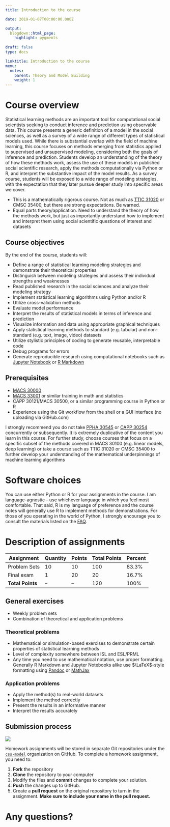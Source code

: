 ```yaml
---
title: Introduction to the course

date: 2019-01-07T00:00:00.000Z

output:
  blogdown::html_page:
    highlight: pygments
    
draft: false
type: docs

linktitle: Introduction to the course
menu:
  notes:
    parent: Theory and Model Building
    weight: 1
---
```


# Course overview

Statistical learning methods are an important tool for computational social scientists seeking to conduct inference and prediction using observable data. This course presents a generic definition of a model in the social sciences, as well as a survey of a wide range of different types of statistical models used. While there is substantial overlap with the field of machine learning, this course focuses on methods emerging from statistics applied to supervised and unsupervised modeling, considering both the goals of inference and prediction. Students develop an understanding of the theory of how these methods work, assess the use of these models in published social scientific research, apply the methods computationally via Python or R, and interpret the substantive impact of the model results. As a survey course, students will be exposed to a wide range of modeling strategies, with the expectation that they later pursue deeper study into specific areas we cover.

* This is a mathematically rigorous course. Not as much as [TTIC 31020](http://www.ttic.edu/courses/#ml) or CMSC 35400, but there are strong expectations. Be warned.
* Equal parts theory/application. Need to understand the theory of how the methods work, but just as importantly understand how to implement and interpret them using social scientific questions of interest and datasets

## Course objectives

By the end of the course, students will:

* Define a range of statistical learning modeling strategies and demonstrate their theoretical properties
* Distinguish between modeling strategies and assess their individual strengths and weaknesses
* Read published research in the social sciences and analyze their modeling strategy
* Implement statistical learning algorithms using Python and/or R
* Utilize cross-validation methods
* Evaluate model performance
* Interpret the results of statistical models in terms of inference and prediction
* Visualize information and data using appropriate graphical techniques
* Apply statistical learning methods to standard (e.g. tabular) and non-standard (e.g. text, image, video) datasets
* Utilize stylistic principles of coding to generate reusable, interpretable code
* Debug programs for errors
* Generate reproducible research using computational notebooks such as [Jupyter Notebook](https://jupyter.org/) or [R Markdown](http://rmarkdown.rstudio.com/)

## Prerequisites

* [MACS 30000](https://github.com/UC-MACSS/persp-analysis_A18)
* [MACS 33001](https://css18.github.io/) or similar training in math and statistics
* CAPP 30121/MACS 30500, or a similar programming course in Python or R
* Experience using the Git workflow from the shell or a GUI interface (no uploading via GitHub.com)

I strongly recommend you do not take [PPHA 30545](https://harris.uchicago.edu/academics/programs-degrees/courses/machine-learning) or [CAPP 30254](https://github.com/dssg/MLforPublicPolicy) concurrently or subsequently. It is extremely duplicative of the content you learn in this course. For further study, choose courses that focus on a specific subset of the methods covered in MACS 30100 (e.g. linear models, deep learning) or take a course such as TTIC 31020 or CMSC 35400 to further develop your understanding of the mathematical underpinnings of machine learning algorithms

# Software choices

You can use either Python or R for your assignments in the course. I am language-agnostic - use whichever language in which you feel most comfortable. That said, R is my language of preference and the course notes will generally use R to implement methods for demonstrations. For those of you operating in the world of Python, I strongly encourage you to consult the materials listed on the [FAQ](/faq/#for-python-users).

# Description of assignments

| Assignment | Quantity | Points | Total Points | Percent |
|------------------|----------|--------|--------------|---------|
| Problem Sets | 10 | 10 | 100 | 83.3% |
| Final exam | 1 | 20 | 20 | 16.7% |
| **Total Points** | -- | -- | 120 | 100% |

## General exercises

* Weekly problem sets
* Combination of theoretical and application problems

### Theoretical problems

* Mathematical or simulation-based exercises to demonstrate certain properties of statistical learning methods
* Level of complexity somewhere between ISL and ESL/PRML
* Any time you need to use mathematical notation, use proper formatting. Generally R Markdown and Jupyter Notebooks alike use $\LaTeX$-style formatting using [Pandoc](https://pandoc.org/MANUAL.html#math) or [MathJax](https://www.mathjax.org/)

### Application problems

* Apply the method(s) to real-world datasets
* Implement the method correctly
* Present the results in an informative manner
* Interpret the results accurately

## Submission process

![](/img/homework_workflow.png)

Homework assignments will be stored in separate Git repositories under the [`css-model`](https://github.com/css-model) organization on GitHub. To complete a homework assignment, you need to:

1. **Fork** the repository
1. **Clone** the repository to your computer
1. Modify the files and **commit** changes to complete your solution.
1. **Push** the changes up to GitHub.
1. Create a **pull request** on the original repository to turn in the assignment. **Make sure to include your name in the pull request.**

# Any questions?


